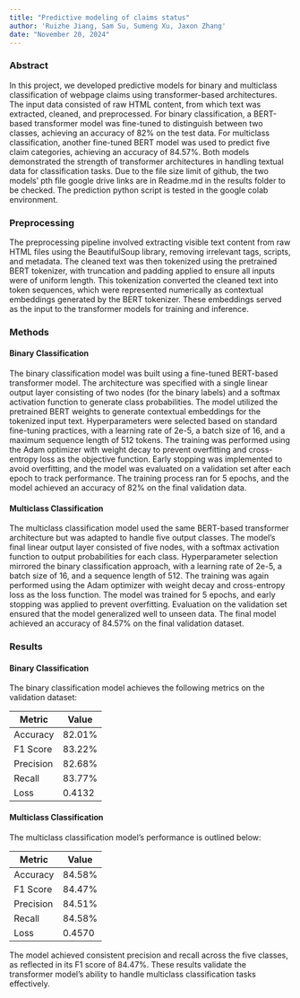 ```yaml
---
title: "Predictive modeling of claims status"
author: 'Ruizhe Jiang, Sam Su, Sumeng Xu, Jaxon Zhang'
date: "November 20, 2024"
---
```


### Abstract

In this project, we developed predictive models for binary and multiclass classification of webpage claims using transformer-based architectures. The input data consisted of raw HTML content, from which text was extracted, cleaned, and preprocessed. For binary classification, a BERT-based transformer model was fine-tuned to distinguish between two classes, achieving an accuracy of 82% on the test data. For multiclass classification, another fine-tuned BERT model was used to predict five claim categories, achieving an accuracy of 84.57%. Both models demonstrated the strength of transformer architectures in handling textual data for classification tasks. Due to the file size limit of github, the two models' pth file google drive links are in Readme.md in the results folder to be checked. The prediction python script is tested in the google colab environment.

### Preprocessing

The preprocessing pipeline involved extracting visible text content from raw HTML files using the BeautifulSoup library, removing irrelevant tags, scripts, and metadata. The cleaned text was then tokenized using the pretrained BERT tokenizer, with truncation and padding applied to ensure all inputs were of uniform length. This tokenization converted the cleaned text into token sequences, which were represented numerically as contextual embeddings generated by the BERT tokenizer. These embeddings served as the input to the transformer models for training and inference.


### Methods

#### Binary Classification

The binary classification model was built using a fine-tuned BERT-based transformer model. The architecture was specified with a single linear output layer consisting of two nodes (for the binary labels) and a softmax activation function to generate class probabilities. The model utilized the pretrained BERT weights to generate contextual embeddings for the tokenized input text. Hyperparameters were selected based on standard fine-tuning practices, with a learning rate of 2e-5, a batch size of 16, and a maximum sequence length of 512 tokens. The training was performed using the Adam optimizer with weight decay to prevent overfitting and cross-entropy loss as the objective function. Early stopping was implemented to avoid overfitting, and the model was evaluated on a validation set after each epoch to track performance. The training process ran for 5 epochs, and the model achieved an accuracy of 82% on the final validation data.

#### Multiclass Classification

The multiclass classification model used the same BERT-based transformer architecture but was adapted to handle five output classes. The model's final linear output layer consisted of five nodes, with a softmax activation function to output probabilities for each class. Hyperparameter selection mirrored the binary classification approach, with a learning rate of 2e-5, a batch size of 16, and a sequence length of 512. The training was again performed using the Adam optimizer with weight decay and cross-entropy loss as the loss function. The model was trained for 5 epochs, and early stopping was applied to prevent overfitting. Evaluation on the validation set ensured that the model generalized well to unseen data. The final model achieved an accuracy of 84.57% on the final validation dataset.

### Results

#### Binary Classification

The binary classification model achieves the following metrics on the validation dataset:

| Metric        | Value     |
|---------------|-----------|
| Accuracy      | 82.01%    |
| F1 Score      | 83.22%    |
| Precision     | 82.68%    |
| Recall        | 83.77%    |
| Loss          | 0.4132    |

#### Multiclass Classification

The multiclass classification model's performance is outlined below:

| Metric        | Value     |
|---------------|-----------|
| Accuracy      | 84.58%    |
| F1 Score      | 84.47%    |
| Precision     | 84.51%    |
| Recall        | 84.58%    |
| Loss          | 0.4570    |

The model achieved consistent precision and recall across the five classes, as reflected in its F1 score of 84.47%. These results validate the transformer model’s ability to handle multiclass classification tasks effectively.
